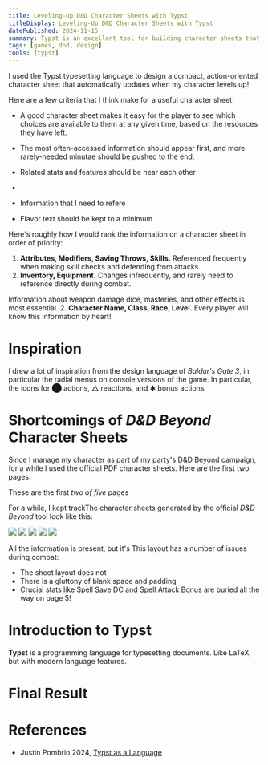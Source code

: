 ```yaml
---
title: Leveling-Up D&D Character Sheets with Typst
titleDisplay: Leveling-Up D&D Character Sheets with Typst
datePublished: 2024-11-15
summary: Typst is an excellent tool for building character sheets that automatically update when you level up!
tags: [games, dnd, design]
tools: [typst]
---
```


I used the Typst typesetting language to design a compact, action-oriented character sheet that automatically updates when my character levels up!

Here are a few criteria that I think make for a useful character sheet:

* A good character sheet makes it easy for the player to see which choices are available to them at any given time, based on the resources they have left.
* The most often-accessed information should appear first, and more rarely-needed minutae should be pushed to the end.

* Related stats and features should be near each other
* 
* Information that I need to refere
* Flavor text should be kept to a minimum

Here's roughly how I would rank the information on a character sheet in order of priority:

1. **Attributes, Modifiers, Saving Throws, Skills.**  Referenced frequently when making skill checks and defending from attacks.
3. **Inventory, Equipment.**  Changes infrequently, and rarely need to reference directly during combat.

Information about weapon damage dice, masteries, and other effects is most essential.
2.  **Character Name, Class, Race, Level.** Every player will know this information by heart!

# Inspiration

I drew a lot of inspiration from the design language of *Baldur's Gate 3*, in particular the radial menus on console versions of the game.  In particular, the icons for ⬤ actions, △ reactions, and ✱ bonus actions

# Shortcomings of *D&D Beyond* Character Sheets

Since I manage my character as part of my party's D&D Beyond campaign, for a while I used the official PDF character sheets.  Here are the first two pages:

These are the first _two of five_ pages 


For a while, I kept trackThe character sheets generated by the official *D&D Beyond* tool look like this:

![](./images/Rathsmus_Level3_DndBeyond-1.png)
![](./images/Rathsmus_Level3_DndBeyond-2.png)
![](./images/Rathsmus_Level3_DndBeyond-3.png)
![](./images/Rathsmus_Level3_DndBeyond-4.png)
![](./images/Rathsmus_Level3_DndBeyond-5.png)

All the information is present, but it's 
This layout has a number of issues during combat:

* The sheet layout does not 
* There is a gluttony of blank space and padding
* Crucial stats like Spell Save DC and Spell Attack Bonus are buried all the way on page 5!

# Introduction to Typst

**Typst** is a programming language for typesetting documents.  Like LaTeX, but with modern language features.



# Final Result

# References

* Justin Pombrio 2024, [Typst as a Language](https://justinpombrio.net/2024/11/30/typst.html)